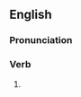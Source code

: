 ==English==

===Pronunciation===
{{rfp|lang=en}}

===Verb===
{{head|en|present participle}}

# {{present participle of|proselyte|lang=en|nocat=1}}